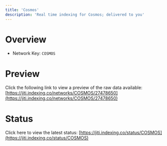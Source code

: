 ```yaml
---
title: 'Cosmos'
description: 'Real time indexing for Cosmos; delivered to you'
---
```


# Overview
- Network Key: `COSMOS`

# Preview
Click the following link to view a preview of the raw data available: [https://jiti.indexing.co/networks/COSMOS/27478650](https://jiti.indexing.co/networks/COSMOS/27478650)

# Status
Click here to view the latest status: [https://jiti.indexing.co/status/COSMOS](https://jiti.indexing.co/status/COSMOS)
